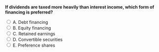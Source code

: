 ::: {.question-block}

<form onsubmit="event.preventDefault(); checkAnswer('module8_mcq_q59')" data-correct-answer="A">
<strong style="display: block;">If dividends are taxed more heavily than interest income, which form of financing is preferred?</strong>

<label><input type="radio" name="module8_mcq_q59" value="A"> A. Debt financing</label><br>
<label><input type="radio" name="module8_mcq_q59" value="B"> B. Equity financing</label><br>
<label><input type="radio" name="module8_mcq_q59" value="C"> C. Retained earnings</label><br>
<label><input type="radio" name="module8_mcq_q59" value="D"> D. Convertible securities</label><br>
<label><input type="radio" name="module8_mcq_q59" value="E"> E. Preference shares</label><br>
</form>

<div id="feedback-module8_mcq_q59" class="feedback" data-status="" style="display:none;">
✅ Correct: A. Debt becomes more attractive when dividends are taxed more heavily.
</div>

:::
